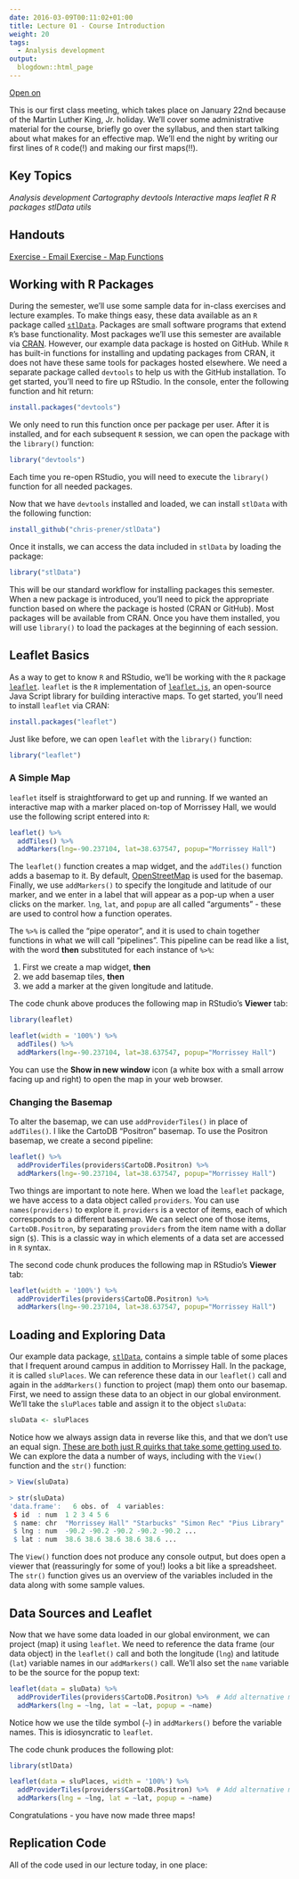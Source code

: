 ```yaml
---
date: 2016-03-09T00:11:02+01:00
title: Lecture 01 - Course Introduction
weight: 20
tags:
  - Analysis development
output:
  blogdown::html_page
---
```


<a class="btn btn-primary btn-outline btn-xs{{end}}" href="https://github.com/slu-soc5650/" target="_blank"> Open on <i class="fab fa-github fa-lg"></i> </a>

This is our first class meeting, which takes place on January 22nd because of the Martin Luther King, Jr. holiday. We'll cover some administrative material for the course, briefly go over the syllabus, and then start talking about what makes for an effective map. We'll end the night by writing our first lines of `R` code(!) and making our first maps(!!).

## Key Topics
<i class="keyword"><i class="fas fa-tags"></i> Analysis development</i> 
<i class="keyword"><i class="fas fa-tags"></i> Cartography</i> 
<i class="package"><i class="fas fa-archive"></i> devtools</i> 
<i class="keyword"><i class="fas fa-tags"></i> Interactive maps</i> 
<i class="package"><i class="fas fa-archive"></i> leaflet</i> 
<i class="tool"><i class="fas fa-desktop"></i> R</i>
<i class="keyword"><i class="fas fa-tags"></i> R packages</i> 
<i class="package"><i class="fas fa-archive"></i> stlData</i> 
<i class="package"><i class="fas fa-archive"></i> utils</i> 

## Handouts

<a class="btn btn-primary btn-outline btn-xs" href="https://github.com/slu-soc5650/" target="_blank"> Exercise - Email </a>
<a class="btn btn-primary btn-outline btn-xs" href="https://github.com/slu-soc5650/" target="_blank"> Exercise - Map </a>
<a class="btn btn-primary btn-outline btn-xs" href="https://github.com/slu-soc5650/" target="_blank"> Functions </a>

## Working with R Packages
During the semester, we'll use some sample data for in-class exercises and lecture examples. To make things easy, these data available as an `R` package called [`stlData`](https://chris-prener.github.io/stlData/). Packages are small software programs that extend `R`'s base functionality. Most packages we'll use this semester are available via [CRAN](https://cran.r-project.org). However, our example data package is hosted on GitHub. While `R` has built-in functions for installing and updating packages from CRAN, it does not have these same tools for packages hosted elsewhere. We need a separate package called `devtools` to help us with the GitHub installation. To get started, you'll need to fire up RStudio. In the console, enter the following function and hit return:

```r
install.packages("devtools")
```

We only need to run this function once per package per user. After it is installed, and for each subsequent `R` session, we can open the package with the `library()` function:

```r
library("devtools")
```

Each time you re-open RStudio, you will need to execute the `library()` function for all needed packages.

Now that we have `devtools` installed and loaded, we can install `stlData` with the following function:

```r
install_github("chris-prener/stlData")
```

Once it installs, we can access the data included in `stlData` by loading the package:

```r
library("stlData")
```

This will be our standard workflow for installing packages this semester. When a new package is introduced, you'll need to pick the appropriate function based on where the package is hosted (CRAN or GitHub). Most packages will be available from CRAN. Once you have them installed, you will use `library()` to load the packages at the beginning of each session.

## Leaflet Basics
As a way to get to know `R` and RStudio, we'll be working with the `R` package [`leaflet`](https://rstudio.github.io/leaflet/). `leaflet` is the `R` implementation of [`leaflet.js`](http://leafletjs.com), an open-source Java Script library for building interactive maps. To get started, you'll need to install `leaflet` via CRAN:

```r
install.packages("leaflet")
```

Just like before, we can open `leaflet` with the `library()` function:

```r
library("leaflet")
```

### A Simple Map

`leaflet` itself is straightforward to get up and running. If we wanted an interactive map with a marker placed on-top of Morrissey Hall, we would use the following script entered into `R`:

```r
leaflet() %>%
  addTiles() %>%
  addMarkers(lng=-90.237104, lat=38.637547, popup="Morrissey Hall")
```

The `leaflet()` function creates a map widget, and the `addTiles()` function adds a basemap to it. By default, [OpenStreetMap](https://www.openstreetmap.org) is used for the basemap. Finally, we use `addMarkers()` to specify the longitude and latitude of our marker, and we enter in a label that will appear as a pop-up when a user clicks on the marker. `lng`, `lat`, and `popup` are all called "arguments" - these are used to control how a function operates. 

The `%>%` is called the "pipe operator", and it is used to chain together functions in what we will call "pipelines". This pipeline can be read like a list, with the word **then** substituted for each instance of `%>%`:

1. First we create a map widget, **then**
2. we add basemap tiles, **then**
3. we add a marker at the given longitude and latitude.

The code chunk above produces the following map in RStudio's **Viewer** tab:
```r
library(leaflet)

leaflet(width = '100%') %>%
  addTiles() %>%
  addMarkers(lng=-90.237104, lat=38.637547, popup="Morrissey Hall")
```
You can use the **Show in new window** icon (a white box with a small arrow facing up and right) to open the map in your web browser.

### Changing the Basemap

To alter the basemap, we can use `addProviderTiles()` in place of `addTiles()`. I like the CartoDB "Positron" basemap. To use the Positron basemap, we create a second pipeline:

```r
leaflet() %>%
  addProviderTiles(providers$CartoDB.Positron) %>% 
  addMarkers(lng=-90.237104, lat=38.637547, popup="Morrissey Hall")
```

Two things are important to note here. When we load the `leaflet` package, we have access to a data object called `providers`. You can use `names(providers)` to explore it. `providers` is a vector of items, each of which corresponds to a different basemap. We can select one of those items, `CartoDB.Positron`, by separating `providers` from the item name with a dollar sign (`$`). This is a classic way in which elements of a data set are accessed in `R` syntax.

The second code chunk produces the following map in RStudio's **Viewer** tab:
```r
leaflet(width = '100%') %>%
  addProviderTiles(providers$CartoDB.Positron) %>% 
  addMarkers(lng=-90.237104, lat=38.637547, popup="Morrissey Hall")
```

## Loading and Exploring Data
Our example data package, [`stlData`](https://chris-prener.github.io/stlData/), contains a simple table of some places that I frequent around campus in addition to Morrissey Hall. In the package, it is called `sluPlaces`. We can reference these data in our `leaflet()` call and again in the `addMarkers()` function to project (map) them onto our basemap. First, we need to assign these data to an object in our global environment. We'll take the `sluPlaces` table and assign it to the object `sluData`:

```r
sluData <- sluPlaces
```

Notice how we always assign data in reverse like this, and that we don't use an equal sign. [These are both just R quirks that take some getting used to](http://blog.revolutionanalytics.com/2008/12/use-equals-or-arrow-for-assignment.html). We can explore the data a number of ways, including with the `View()` function and the `str()` function:

```r
> View(sluData)

> str(sluData)
'data.frame':	6 obs. of  4 variables:
 $ id  : num  1 2 3 4 5 6
 $ name: chr  "Morrissey Hall" "Starbucks" "Simon Rec" "Pius Library" ...
 $ lng : num  -90.2 -90.2 -90.2 -90.2 -90.2 ...
 $ lat : num  38.6 38.6 38.6 38.6 38.6 ...
```

The `View()` function does not produce any console output, but does open a viewer that (reassuringly for some of you!) looks a bit like a spreadsheet. The `str()` function gives us an overview of the variables included in the data along with some sample values.

## Data Sources and Leaflet
Now that we have some data loaded in our global environment, we can project (map) it using `leaflet`. We need to reference the data frame (our data object) in the `leaflet()` call and both the longitude (`lng`) and latitude (`lat`) variable names in our `addMarkers()` call. We'll also set the `name` variable to be the source for the popup text:

```r
leaflet(data = sluData) %>%
  addProviderTiles(providers$CartoDB.Positron) %>%  # Add alternative map tiles
  addMarkers(lng = ~lng, lat = ~lat, popup = ~name)
```

Notice how we use the tilde symbol (`~`) in `addMarkers()` before the variable names. This is idiosyncratic to `leaflet`. 

The code chunk produces the following plot:

```r
library(stlData)

leaflet(data = sluPlaces, width = '100%') %>%
  addProviderTiles(providers$CartoDB.Positron) %>%  # Add alternative map tiles
  addMarkers(lng = ~lng, lat = ~lat, popup = ~name)
```

Congratulations - you have now made three maps!

## Replication Code
All of the code used in our lecture today, in one place:

<script data-gist-id="bc0420ef79e928319e682e3f74d659c0"></script>